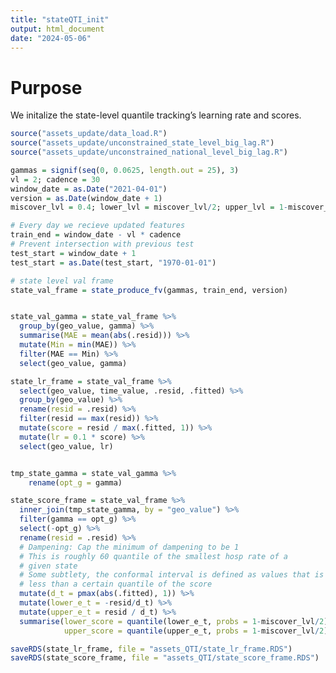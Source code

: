 ```yaml
---
title: "stateQTI_init"
output: html_document
date: "2024-05-06"
---
```


# Purpose

We initalize the state-level quantile tracking's learning rate and scores. 

```r
source("assets_update/data_load.R")
source("assets_update/unconstrained_state_level_big_lag.R")
source("assets_update/unconstrained_national_level_big_lag.R")
```


```r
gammas = signif(seq(0, 0.0625, length.out = 25), 3)
vl = 2; cadence = 30
window_date = as.Date("2021-04-01")
version = as.Date(window_date + 1)
miscover_lvl = 0.4; lower_lvl = miscover_lvl/2; upper_lvl = 1-miscover_lvl/2

# Every day we recieve updated features 
train_end = window_date - vl * cadence 
# Prevent intersection with previous test
test_start = window_date + 1 
test_start = as.Date(test_start, "1970-01-01")

# state level val frame 
state_val_frame = state_produce_fv(gammas, train_end, version)


state_val_gamma = state_val_frame %>%
  group_by(geo_value, gamma) %>%
  summarise(MAE = mean(abs(.resid))) %>%
  mutate(Min = min(MAE)) %>%
  filter(MAE == Min) %>%
  select(geo_value, gamma)

state_lr_frame = state_val_frame %>%
  select(geo_value, time_value, .resid, .fitted) %>%
  group_by(geo_value) %>%
  rename(resid = .resid) %>%
  filter(resid == max(resid)) %>%
  mutate(score = resid / max(.fitted, 1)) %>%
  mutate(lr = 0.1 * score) %>%
  select(geo_value, lr)


tmp_state_gamma = state_val_gamma %>%
    rename(opt_g = gamma)

state_score_frame = state_val_frame %>%
  inner_join(tmp_state_gamma, by = "geo_value") %>%
  filter(gamma == opt_g) %>%
  select(-opt_g) %>%
  rename(resid = .resid) %>%
  # Dampening: Cap the minimum of dampening to be 1
  # This is roughly 60 quantile of the smallest hosp rate of a
  # given state 
  # Some subtlety, the conformal interval is defined as values that is
  # less than a certain quantile of the score 
  mutate(d_t = pmax(abs(.fitted), 1)) %>%
  mutate(lower_e_t = -resid/d_t) %>%
  mutate(upper_e_t = resid / d_t) %>%
  summarise(lower_score = quantile(lower_e_t, probs = 1-miscover_lvl/2),
            upper_score = quantile(upper_e_t, probs = 1-miscover_lvl/2))

saveRDS(state_lr_frame, file = "assets_QTI/state_lr_frame.RDS")
saveRDS(state_score_frame, file = "assets_QTI/state_score_frame.RDS")

```

